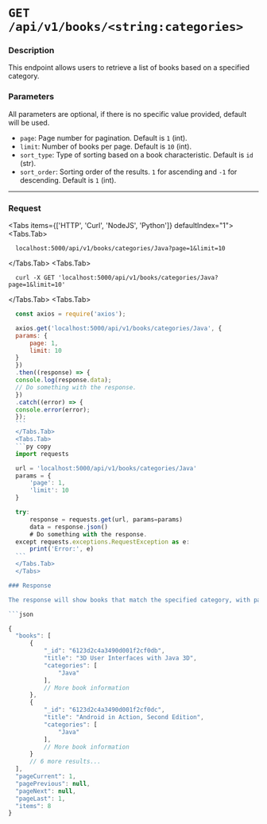 
# `GET /api/v1/books/<string:categories>`

### Description
This endpoint allows users to retrieve a list of books based on a specified category.

### Parameters
All parameters are optional, if there is no specific value provided, default will be used.

- `page`: Page number for pagination. Default is `1` (int).
- `limit`: Number of books per page. Default is `10` (int).
- `sort_type`: Type of sorting based on a book characteristic. Default is `id` (str).
- `sort_order`: Sorting order of the results. `1` for ascending and `-1` for descending. Default is `1` (int).

---

### Request
 
<Tabs items={['HTTP', 'Curl', 'NodeJS', 'Python']} defaultIndex="1">
  <Tabs.Tab>
  ```http copy
    localhost:5000/api/v1/books/categories/Java?page=1&limit=10
  ```
  </Tabs.Tab>
  <Tabs.Tab>
  ``` curl copy
    curl -X GET 'localhost:5000/api/v1/books/categories/Java?page=1&limit=10'
  ```
  </Tabs.Tab>
  <Tabs.Tab>
  ```js copy
    const axios = require('axios');

    axios.get('localhost:5000/api/v1/books/categories/Java', {
    params: {
        page: 1,
        limit: 10
    }
    })
    .then((response) => {
    console.log(response.data);
    // Do something with the response.
    })
    .catch((error) => {
    console.error(error);
    });
    ```
    </Tabs.Tab>
    <Tabs.Tab>
    ```py copy
    import requests

    url = 'localhost:5000/api/v1/books/categories/Java'
    params = {
        'page': 1,
        'limit': 10
    }

    try:
        response = requests.get(url, params=params)
        data = response.json()
        # Do something with the response.
    except requests.exceptions.RequestException as e:
        print('Error:', e)
    ```
    </Tabs.Tab>
    </Tabs>

### Response

The response will show books that match the specified category, with pagination details. For example, if the category is _"Java"_ there will be 2 matching results of books that have that category (and can also have others).

```json

{
    "books": [
        {
            "_id": "6123d2c4a3490d001f2cf0db",
            "title": "3D User Interfaces with Java 3D",
            "categories": [
                "Java"
            ],
            // More book information
        },
        {
            "_id": "6123d2c4a3490d001f2cf0dc",
            "title": "Android in Action, Second Edition",
            "categories": [
                "Java"
            ],
            // More book information
        }
        // 6 more results...
    ],
    "pageCurrent": 1,
    "pagePrevious": null,
    "pageNext": null,
    "pageLast": 1,
    "items": 8
}

```


